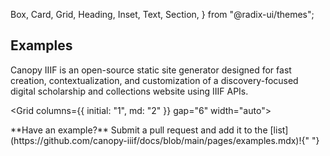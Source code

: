   Box,
  Card,
  Grid,
  Heading,
  Inset,
  Text,
  Section,
} from "@radix-ui/themes";

<Section size="2">

# Examples

<Box my="4" mb="6">
  <Text size="4">
    Canopy IIIF is an open-source static site generator designed for fast
    creation, contextualization, and customization of a discovery-focused
    digital scholarship and collections website using IIIF APIs.
  </Text>
</Box>

<Grid columns={{ initial: "1", md: "2" }} gap="6" width="auto">
  <GridItem
    title="Maktaba"
    description="An open-access digital collection of translated and contextualized Arabic manuscripts from Muslim West Africa, this project is a collaborative effort between Northwestern University and the University of Illinois at Urbana-Champaign."
    href="https://nulib-ds.github.io/maktaba/"
    hrefCode="https://github.com/nulib-ds/maktaba"
    imgSrc="https://iiif.dc.library.northwestern.edu/iiif/3/ec7be632-3807-457f-9ad3-4cb3c1c463d8/full/600,/0/default.jpg"
  />
  <GridItem
    title="abolition now."
    description="Documenting an unprecedented flow of social movement art in the era of new abolition. This project is directly sourced from material hosted in the [Abolition Now: Images for study and struggle](https://archive.org/details/abolition-now-images) collection hosted in the Internet Archive."
    href="https://abolitionimages.org/"
    hrefCode="https://github.com/abolition-now/an"
    imgSrc="https://iiif.archive.org/image/iiif/3/an_0039_yourepartoftheworld%2F0039_yourepartoftheworld_oo.jpg/0,700,1000,500/600,/0/default.jpg"
  />
  <GridItem
    title="An American's Africa"
    description="Artifacts and other objects collected during Lydia Pederson's 1953 trip from Capetown, South Africa to Cairo, Egypt, and during Sonjia and Jim Olstad's 1967 stay in Nigeria: primarily beadwork, sculpture, carved calabashes, jewelry, and textiles. The collection includes a small amount of related material and is sourced largely from material provided by Northwestern University Libraries."
    href="https://nulib-ds.github.io/AnAmericansAfrica/"
    hrefCode="https://github.com/nulib-ds/AnAmericansAfrica"
    imgSrc="https://iiif.dc.library.northwestern.edu/iiif/3/dc905395-a163-4893-990d-28c69fedb193/full/640,/0/default.jpg"
  />
  <GridItem
    title="Canopy IIIF Demo"
    description='Baseline example highlighting features of a latest version Canopy IIIF site, including a homepage, collection, and item pages. The example collection is sourced from search results for "Nez Perce" provided by Northwestern University Libraries.'
    href="https://canopy-iiif.github.io/canopy-iiif/"
    hrefCode="https://github.com/canopy-iiif/canopy-iiif"
    imgSrc="https://iiif.dc.library.northwestern.edu/iiif/3/8335ca0b-e08f-41d3-9e0c-d9feeaec9ccd/full/600,/0/default.jpg"
  />
</Grid>

<Box my="6">
  <Text size="3">
    **Have an example?** Submit a pull request and add it to the
    [list](https://github.com/canopy-iiif/docs/blob/main/pages/examples.mdx)!{" "}
  </Text>
</Box>

</Section>
